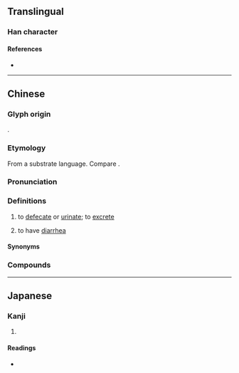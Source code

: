 {{character info/new}}
==Translingual==

===Han character===
{{Han char|rn=44|rad=尸|as=08|sn=11|four=77221|canj=SNLR|ids=⿸尸阿}}

====References====
* {{Han ref|kx=0302.180|dkj=07727|dj=0599.320|hdz=20976.100|uh=5C59|ud=23641|bh=D4F3|bd=54515}}

----

==Chinese==
{{zh-forms|alt=*痾,疴,阿,㢐,𡱻-{{zh-hg}}}}

===Glyph origin===
{{Han compound|尸|阿|ls=psc|c1=s|c2=p|no_och2=1}}.

===Etymology===
From a substrate {{bor|zh|qfa-tak}} language. Compare {{cog|za|ok||to emit, to produce, to defecate, to urinate, to fart}}.

===Pronunciation===
{{zh-pron
|m=ē
|m-s=o1
|c=o1
|c-t=o1
|g=ngo1
|h=pfs=ô;gd=o1
|j=ghe1
|mb=
|md=ŏ
|mn=o
|mn-t=o1
|w=1u
|x=o1
|mc=
|oc=
|cat=v
}}

===Definitions===
{{zh-hanzi}}

# {{lb|zh|dialectal}} to [[defecate]] or [[urinate]]; to [[excrete]]
# {{lb|zh|dialectal}} to have [[diarrhea]]
#: {{zh-x|佢 次次 食 雪糕 都 會 屙 㗎。|He '''has diarrhea''' every time he eats ice cream.|C}}

====Synonyms====
{{zh-dial|腹瀉}}

===Compounds===
{{zh-der|屙屎|屙肚|屙尿|屙肚子|屙㞎㞎|肚屙|屙啡啡|屙拔甩|屙爛屎|食屎屙飯|屙茄|屙屎唔出|屙屎唔出賴地硬|屙尿唔出賴風猛|屙蛋|食屙瞓|霸住屎坑唔屙屎|屙殊殊|大蛇屙尿|大蛇屙屎|屙唔唔|屙唔|屙鎖鏈|屙屎貪高興|屙遏尿|屙糟|屙下來|屙淨淨|屙糟齋|屙痢屙肚}}

----

==Japanese==

===Kanji===
{{ja-kanji|grade=|rs=尸08}}

# {{defn|lang=ja|sort=尸08}}

====Readings====
* {{ja-readings|on=[[あ]] (a)|kun=}}